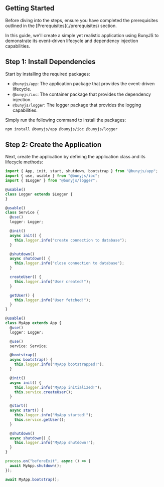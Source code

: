 
## Getting Started

<Callout>
  Before diving into the steps, ensure you have completed the prerequisites outlined in the [Prerequisites](./prerequisites) section.
</Callout>

In this guide, we'll create a simple yet realistic application using BunyJS to demonstrate its event-driven lifecycle and dependency injection capabilities.

## Step 1: Install Dependencies

Start by installing the required packages:

- `@bunyjs/app`: The application package that provides the event-driven lifecycle.
- `@bunyjs/ioc`: The container package that provides the dependency injection.
- `@bunyjs/logger`: The logger package that provides the logging capabilities.

Simply run the following command to install the packages:

```sh npm2yarn
npm install @bunyjs/app @bunyjs/ioc @bunyjs/logger
```


## Step 2: Create the Application

Next, create the application by defining the application class and its lifecycle methods:

```ts
import { App, init, start, shutdown, bootstrap } from "@bunyjs/app";
import { use, usable } from "@bunyjs/ioc";
import { $Logger } from "@bunyjs/logger";

@usable()
class Logger extends $Logger {
}

@usable()
class Service {
  @use()
  logger: Logger;

  @init()
  async init() {
    this.logger.info("create connection to database");
  }

  @shutdown()
  async shutdown() {
    this.logger.info("close connection to database");
  }

  createUser() {
    this.logger.info("User created!");
  }

  getUser() {
    this.logger.info("User fetched!");
  }
}

@usable()
class MyApp extends App {
  @use()
  logger: Logger;

  @use()
  service: Service;

  @bootstrap()
  async bootstrap() {
    this.logger.info("MyApp bootstrapped!");
  }

  @init()
  async init() {
    this.logger.info("MyApp initialized!");
    this.service.createUser();
  }

  @start()
  async start() {
    this.logger.info("MyApp started!");
    this.service.getUser();
  }

  @shutdown()
  async shutdown() {
    this.logger.info("MyApp shutdown!");
  }
}

process.on("beforeExit", async () => {
  await MyApp.shutdown();
});

await MyApp.bootstrap();
```
